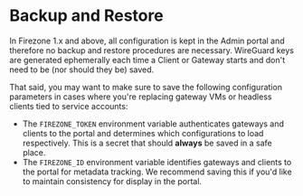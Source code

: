 # Backup and Restore

In Firezone 1.x and above, all configuration is kept in the Admin portal and
therefore no backup and restore procedures are necessary. WireGuard keys are
generated ephemerally each time a Client or Gateway starts and don't need to be
(nor should they be) saved.

That said, you may want to make sure to save the following configuration
parameters in cases where you're replacing gateway VMs or headless clients tied
to service accounts:

- The `FIREZONE_TOKEN` environment variable authenticates gateways and clients
  to the portal and determines which configurations to load respectively. This
  is a secret that should **always** be saved in a safe place.
- The `FIREZONE_ID` environment variable identifies gateways and clients to the
  portal for metadata tracking. We recommend saving this if you'd like to
  maintain consistency for display in the portal.
